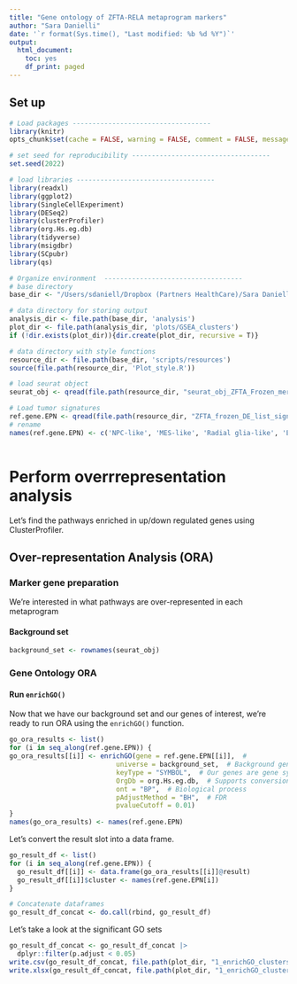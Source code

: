 ```yaml
---
title: "Gene ontology of ZFTA-RELA metaprogram markers"
author: "Sara Danielli"
date: '`r format(Sys.time(), "Last modified: %b %d %Y")`'
output:
  html_document:
    toc: yes
    df_print: paged
---
```


## Set up
```r
# Load packages -----------------------------------
library(knitr)
opts_chunk$set(cache = FALSE, warning = FALSE, comment = FALSE, message = FALSE)
```

```r
# set seed for reproducibility -----------------------------------
set.seed(2022)

# load libraries -----------------------------------
library(readxl)
library(ggplot2) 
library(SingleCellExperiment)
library(DESeq2)
library(clusterProfiler)
library(org.Hs.eg.db)
library(tidyverse)
library(msigdbr)
library(SCpubr)
library(qs)

# Organize environment  -----------------------------------
# base directory
base_dir <- "/Users/sdaniell/Dropbox (Partners HealthCare)/Sara Danielli/Project/Ependymoma/6 - scRNAseq models"

# data directory for storing output
analysis_dir <- file.path(base_dir, 'analysis')
plot_dir <- file.path(analysis_dir, 'plots/GSEA_clusters')
if (!dir.exists(plot_dir)){dir.create(plot_dir, recursive = T)}

# data directory with style functions
resource_dir <- file.path(base_dir, 'scripts/resources')
source(file.path(resource_dir, 'Plot_style.R'))

# load seurat object
seurat_obj <- qread(file.path(resource_dir, "seurat_obj_ZFTA_Frozen_mergedNPCs.qs"))

# Load tumor signatures
ref.gene.EPN <- qread(file.path(resource_dir, "ZFTA_frozen_DE_list_signature1_MergedNPCs2.qs"))
# rename
names(ref.gene.EPN) <- c('NPC-like', 'MES-like', 'Radial glia-like', 'Ependymal-like', 'Neuroepithelial-like', 'Cycling')
  
```


# Perform overrrepresentation analysis 
Let's find the pathways enriched in up/down regulated genes using ClusterProfiler.

## Over-representation Analysis (ORA)

### Marker gene preparation
We're interested in what pathways are over-represented in each metaprogram

#### Background set
```r
background_set <- rownames(seurat_obj)
```

### Gene Ontology ORA

#### Run `enrichGO()`

Now that we have our background set and our genes of interest, we're ready to run ORA using the `enrichGO()` function.

```r
go_ora_results <- list()
for (i in seq_along(ref.gene.EPN)) {
go_ora_results[[i]] <- enrichGO(gene = ref.gene.EPN[[i]],  #
                           universe = background_set,  # Background genes
                           keyType = "SYMBOL",  # Our genes are gene symbols
                           OrgDb = org.Hs.eg.db,  # Supports conversion, if needed
                           ont = "BP",  # Biological process
                           pAdjustMethod = "BH",  # FDR
                           pvalueCutoff = 0.01) 
}
names(go_ora_results) <- names(ref.gene.EPN)
```


Let's convert the result slot into a data frame.

```r
go_result_df <- list()
for (i in seq_along(ref.gene.EPN)) {
  go_result_df[[i]] <- data.frame(go_ora_results[[i]]@result)
  go_result_df[[i]]$cluster <- names(ref.gene.EPN[i])
}

# Concatenate dataframes
go_result_df_concat <- do.call(rbind, go_result_df)
```

Let's take a look at the significant GO sets

```r
go_result_df_concat <- go_result_df_concat |>
  dplyr::filter(p.adjust < 0.05)
write.csv(go_result_df_concat, file.path(plot_dir, "1_enrichGO_clusters.csv"))
write.xlsx(go_result_df_concat, file.path(plot_dir, "1_enrichGO_clusters.xlsx"))

```
